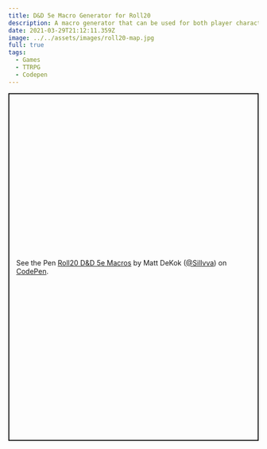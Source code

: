---
title: D&D 5e Macro Generator for Roll20
description: A macro generator that can be used for both player characters and non-player characters.
date: 2021-03-29T21:12:11.359Z
image: ../../assets/images/roll20-map.jpg
full: true
tags:
  - Games
  - TTRPG
  - Codepen
---

<p class="codepen" data-height="700" data-default-tab="result" data-slug-hash="xeXXRd" data-user="Sillvva" style="height: 700px; box-sizing: border-box; display: flex; align-items: center; justify-content: center; border: 2px solid; margin: 1em 0; padding: 1em;">
  <span>See the Pen <a href="https://codepen.io/Sillvva/pen/xeXXRd">
  Roll20 D&amp;D 5e Macros</a> by Matt DeKok (<a href="https://codepen.io/Sillvva">@Sillvva</a>)
  on <a href="https://codepen.io">CodePen</a>.</span>
</p>
<script async src="https://cpwebassets.codepen.io/assets/embed/ei.js"></script>
